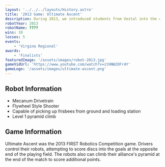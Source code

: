 ---
layout: '../../../layouts/History.astro'
title: '2013 Game: Ultimate Ascent'
description: During 2013, we introduced students from Vestal into the club. We made it to finals at the Virgina Regional!
robotYear: 2013
robotName: ????
wins: 10
losses: 5
events: 
    - 'Virgina Regional'
awards:
    - 'Finalists'
featuredImage: '/assets/images/robot-2013.jpg'
gameVidUrl: 'https://www.youtube.com/watch?v=itHNW2OFr4Y'
gameLogo: '/assets/images/ultimate-ascent.png'
---

## Robot Information

- Mecanum Drivetrain
- Flywheel Style Shooter
- Capable of picking up frisbees from ground and loading station
- Level 1 pyramid climb

## Game Information

Ultimate Ascent was the 2013 FIRST Robotics Competition game.  Drivers control their robots, attempting to score discs into the goals at the opposite end of the playing field. The robots also can climb their alliance's pyramid at the end of the match to score additional points.
